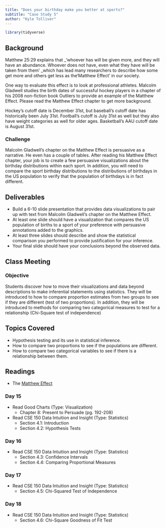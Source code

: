 ```yaml
---
title: "Does your birthday make you better at sports?"
subtitle: "Case Study 5"
author: "Kyle Tolliver"
---
```


```r
library(tidyverse)
```

## Background

Matthew 25:29 explains that _‘whoever has will be given more, and they will have an abundance. Whoever does not have, even what they have will be taken from them’ _which has lead many researchers to describe how some get more and others get less as the‘Matthew Effect’ in our society.

One way to evaluate this effect is to look at professional athletes. Malcolm Gladwell studies the birth dates of successful hockey players in a chapter of his 2008 non-fiction book Outliers to provide an example of the Matthew Effect. Please read the Matthew Effect chapter to get more background.

Hockey’s cutoff date is December 31st, but baseball’s cutoff date has historically been July 31st. Football’s cutoff is July 31st as well but they also have weight categories as well for older ages. Basketball’s AAU cutoff date is August 31st.

### Challenge

Malcolm Gladwell’s chapter on the Matthew Effect is persuasive as a narrative. He even has a couple of tables. After reading his Matthew Effect chapter, your job is to create a few persuasive visualizations about the birthday distributions within each sport. In addition, you will need to compare the sport birthday distributions to the distributions of birthdays in the US population to verify that the population of birthdays is in fact different.

## Deliverables

* Build a 6-10 slide presentation that provides data visualizations to pair up with text from Malcolm Gladwell’s chapter on the Matthew Effect.
* At least one slide should have a visualization that compares the US population of births to a sport of your preference with persuasive annotations added to the graphics.
* At least three slides should describe and show the statistical comparison you performed to provide justification for your inference.
* Your final slide should have your conclusions beyond the observed data.

## Class Meeting

### Objective 

Students discover how to move their visualizations and data beyond descriptions to make inferential statements using statistics. They will be introduced to how to compare proportion estimates from two groups to see if they are different (test of two proportions).  In addition, they will be introduced to methods for comparing two categorical measures to test for a relationship (Chi-Square test of independence)

## Topics Covered

* Hypothesis testing and its use in statistical inference.
* How to compare two proportions to see if the populations are different.
* How to compare two categorical variables to see if there is a relationship between them.

## Readings

* The [Matthew Effect](https://byuistats.github.io/CSE150/files/matthew_effect_gladwell.pdf)

### Day 15

* Read Good Charts (Type: Visualization)
  + Chapter 8: Present to Persuade (pg. 192-208)
* Read CSE 150 Data Intuition and Insight (Type: Statistics)
  + Section 4.1: Introduction
  + Section 4.2: Hypothesis Tests 

### Day 16

* Read CSE 150 Data Intuition and Insight (Type: Statistics)
  + Section 4.3: Confidence Intervals
  + Section 4.4: Comparing Proportional Measures

### Day 17

* Read CSE 150 Data Intuition and Insight (Type: Statistics)
  + Section 4.5: Chi-Squared Test of Independence 

### Day 18

* Read CSE 150 Data Intuition and Insight (Type: Statistics)
  + Section 4.6: Chi-Square Goodness of Fit Test 